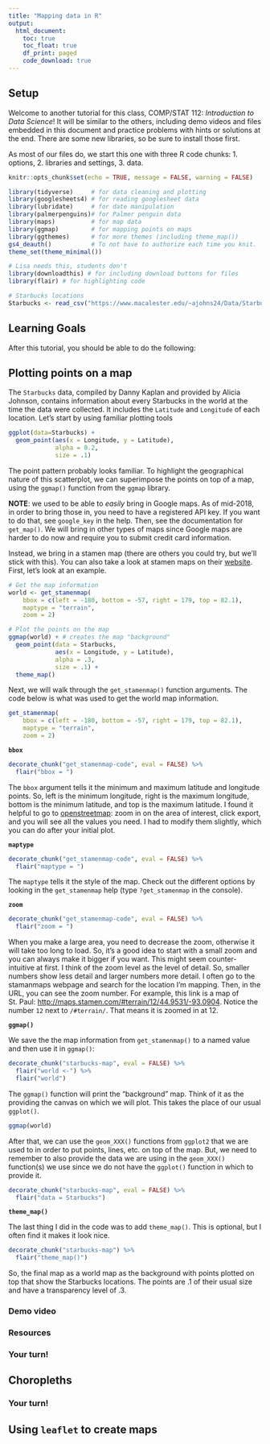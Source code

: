 ```yaml
---
title: "Mapping data in R"
output: 
  html_document:
    toc: true
    toc_float: true
    df_print: paged
    code_download: true
---
```


## Setup

Welcome to another tutorial for this class, COMP/STAT 112: *Introduction to Data Science*! It will be similar to the others, including demo videos and files embedded in this document and practice problems with hints or solutions at the end. There are some new libraries, so be sure to install those first.

As most of our files do, we start this one with three R code chunks: 1. options, 2. libraries and settings, 3. data. 

```r
knitr::opts_chunk$set(echo = TRUE, message = FALSE, warning = FALSE)
```

```r
library(tidyverse)     # for data cleaning and plotting
library(googlesheets4) # for reading googlesheet data
library(lubridate)     # for date manipulation
library(palmerpenguins)# for Palmer penguin data
library(maps)          # for map data
library(ggmap)         # for mapping points on maps
library(ggthemes)      # for more themes (including theme_map())
gs4_deauth()           # To not have to authorize each time you knit.
theme_set(theme_minimal())
```

```r
# Lisa needs this, students don't
library(downloadthis) # for including download buttons for files
library(flair) # for highlighting code
```

```r
# Starbucks locations
Starbucks <- read_csv("https://www.macalester.edu/~ajohns24/Data/Starbucks.csv")
```

## Learning Goals

After this tutorial, you should be able to do the following:



## Plotting points on a map

The `Starbucks` data, compiled by Danny Kaplan and provided by Alicia Johnson, contains information about every Starbucks in the world at the time the data were collected. It includes the `Latitude` and `Longitude` of each location.  Let's start by using familiar plotting tools

```r
ggplot(data=Starbucks) +
  geom_point(aes(x = Longitude, y = Latitude), 
             alpha = 0.2, 
             size = .1)
```

The point pattern probably looks familiar.  To highlight the geographical nature of this scatterplot, we can superimpose the points on top of a map, using the `ggmap()` function from the `ggmap` library. 

**NOTE**: we used to be able to *easily* bring in Google maps. As of mid-2018, in order to bring those in, you need to have a registered API key. If you want to do that, see `google_key` in the help. Then, see the documentation for `get_map()`. We will bring in other types of maps since Google maps are harder to do now and require you to submit credit card information.

Instead, we bring in a stamen map (there are others you could try, but we'll stick with this). You can also take a look at stamen maps on their [website](http://maps.stamen.com/#watercolor/12/37.7706/-122.3782). First, let's look at an example. 

```r
# Get the map information
world <- get_stamenmap(
    bbox = c(left = -180, bottom = -57, right = 179, top = 82.1), 
    maptype = "terrain",
    zoom = 2)

# Plot the points on the map
ggmap(world) + # creates the map "background"
  geom_point(data = Starbucks, 
             aes(x = Longitude, y = Latitude), 
             alpha = .3, 
             size = .1) +
  theme_map()
```

Next, we will walk through the `get_stamenmap()` function arguments. The code below is what was used to get the world map information.

```r
get_stamenmap(
    bbox = c(left = -180, bottom = -57, right = 179, top = 82.1), 
    maptype = "terrain",
    zoom = 2)
```

**`bbox`**

```r
decorate_chunk("get_stamenmap-code", eval = FALSE) %>% 
  flair("bbox = ")
```


The `bbox` argument tells it the minimum and maximum latitude and longitude points. So, left is the minimum longitude, right is the maximum longitude, bottom is the minimum latitude, and top is the maximum latitude. I found it helpful to go to [openstreetmap](https://www.openstreetmap.org): zoom in on the area of interest, click export, and you will see all the values you need. I had to modify them slightly, which you can do after your initial plot.

**`maptype`**

```r
decorate_chunk("get_stamenmap-code", eval = FALSE) %>% 
  flair("maptype = ")
```

The `maptype` tells it the style of the map. Check out the different options by looking in the `get_stamenmap` help (type `?get_stamenmap` in the console).

**`zoom`**

```r
decorate_chunk("get_stamenmap-code", eval = FALSE) %>% 
  flair("zoom = ")
```

When you make a large area, you need to decrease the zoom, otherwise it will take too long to load. So, it's a good idea to start with a small zoom and you can always make it bigger if you want. This might seem counter-intuitive at first. I think of the zoom level as the level of detail. So, smaller numbers show less detail and larger numbers more detail. I often go to the stamanmaps webpage and search for the location I'm mapping. Then, in the URL, you can see the zoom number. For example, this link  is a map of St. Paul: [http://maps.stamen.com/#terrain/12/44.9531/-93.0904](http://maps.stamen.com/#terrain/12/44.9531/-93.0904). Notice the number `12` next to  `/#terrain/`. That means it is zoomed in at 12. 

**`ggmap()`**

We save the the map information from `get_stamenmap()` to a named value and then use it in `ggmap()`:

```r
decorate_chunk("starbucks-map", eval = FALSE) %>% 
  flair("world <-") %>% 
  flair("world")
```

The `ggmap()` function will print the "background" map. Think of it as the providing the canvas on which we will plot. This takes the place of our usual `ggplot()`.

```r
ggmap(world)
```

After that, we can use the `geom_XXX()` functions from `ggplot2` that we are used to in order to put points, lines, etc. on top of the map. But, we need to remember to also provide the data we are using in the `geom_XXX()` function(s) we use since we do not have the `ggplot()` function in which to provide it. 

```r
decorate_chunk("starbucks-map", eval = FALSE) %>% 
  flair("data = Starbucks")
```


**`theme_map()`**

The last thing I did in the code was to add `theme_map()`. This is optional, but I often find it makes it look nice.

```r
decorate_chunk("starbucks-map") %>% 
  flair("theme_map()")
```

So, the final map as a world map as the background with points plotted on top that show the Starbucks locations. The points are .1 of their usual size and have a transparency level of .3. 



### Demo video

### Resources

### Your turn!



## Choropleths


### Your turn!


## Using `leaflet` to create maps
